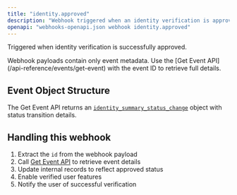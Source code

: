 ```yaml
---
title: "identity.approved"
description: "Webhook triggered when an identity verification is approved"
openapi: "webhooks-openapi.json webhook identity.approved"
---
```


Triggered when identity verification is successfully approved.

<Note>
Webhook payloads contain only event metadata. Use the [Get Event API](/api-reference/events/get-event) with the event ID to retrieve full details.
</Note>

## Event Object Structure

The Get Event API returns an [`identity_summary_status_change`](/api-reference/events/identity-status-change-object) object with status transition details.

## Handling this webhook

1. Extract the `id` from the webhook payload
2. Call [Get Event API](/api-reference/events/get-event) to retrieve event details  
3. Update internal records to reflect approved status
4. Enable verified user features
5. Notify the user of successful verification